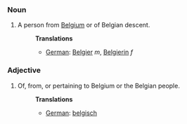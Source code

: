 ===Noun===
#A person from [[Belgium]] or of Belgian descent.
#:'''Translations'''
#:*[[German]]: [[Belgier]] ''m'', [[Belgierin]] ''f''

===Adjective===
#Of, from, or pertaining to Belgium or the Belgian people.
#:'''Translations'''
#:*[[German]]: [[belgisch]]